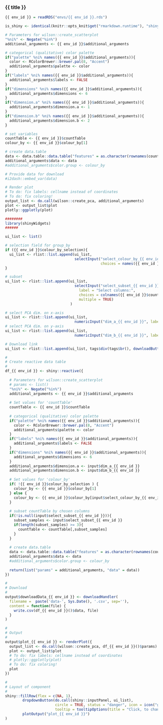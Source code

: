 
### {{ title }}

<!-- Component created on {{ date }} -->

```r
{{ env_id }} = readRDS("envs/{{ env_id }}.rds")

is_shiny <- identical(knitr::opts_knit$get("rmarkdown.runtime"), "shiny")
```

```r
# Parameters for wilson::create_scatterplot
"%ni%" <- Negate("%in%")
additional_arguments <- {{ env_id }}$additional_arguments

# categorical (qualitative) color palette
if("palette" %ni% names({{ env_id }}$additional_arguments)){
  color <- RColorBrewer::brewer.pal(8, "Accent")
  additional_arguments$palette <- color
}
if("labels" %ni% names({{ env_id }}$additional_arguments)){
  additional_arguments$labels <- FALSE
}
if("dimensions" %ni% names({{ env_id }}$additional_arguments)){
  additional_arguments$dimensions <- 6
}
if("dimension.a" %ni% names({{ env_id }}$additional_arguments)){
  additional_arguments$dimension.a <- 1
}
if("dimension.b" %ni% names({{ env_id }}$additional_arguments)){
  additional_arguments$dimension.b <- 2
}

# set variables
countTable <- {{ env_id }}$countTable
colour_by <- {{ env_id }}$colour_by[1]

# create data.table
data <- data.table::data.table("features" = as.character(rownames(countTable)), countTable)
additional_arguments$data <- data
#additional_arguments$color.group <- colour_by 

# Provide data for download
#i2dash::embed_var(data)

# Render plot
# To do: fix labels: cellname instead of coordinates
# To do: fix coloring!
output_list <- do.call(wilson::create_pca, additional_arguments)
plot <- output_list$plot
plotly::ggplotly(plot)
```

```r
########
library(shinyWidgets)
######

ui_list <- list()

# selection field for group_by
if ({{ env_id }}$colour_by_selection){
  ui_list <- rlist::list.append(ui_list,
                                selectInput("select_colour_by_{{ env_id }}", label = "Select colouring:",
                                            choices = names({{ env_id }}$colour_by)))
}

# subset
ui_list <- rlist::list.append(ui_list,
                                selectInput("select_subset_{{ env_id }}",
                                  label = "Select columns:",
                                  choices = colnames({{ env_id }}$countTable),
                                  multiple = TRUE)
                              )

# select PCA dim. on x-axis
ui_list <- rlist::list.append(ui_list,
                                numericInput("dim_a_{{ env_id }}", label = "PCA dimension (x-axis)", min = 1, max = 6, step = 1, value = 1))
# select PCA dim. on y-axis
ui_list <- rlist::list.append(ui_list,
                                numericInput("dim_b_{{ env_id }}", label = "PCA dimension (y-axis)", min = 1, max = 6, step = 1, value = 2))

# Download link
ui_list <- rlist::list.append(ui_list, tags$div(tags$br(), downloadButton('downloadData_{{ env_id }}', 'Download data')))

#
# Create reactive data table
#
df_{{ env_id }} <- shiny::reactive({
  
  # Parameters for wilson::create_scatterplot
  # params <- list()
  "%ni%" <- Negate("%in%")
  additional_arguments <- {{ env_id }}$additional_arguments
  
  # Set values for 'countTable'
  countTable <- {{ env_id }}$countTable
  
  # categorical (qualitative) color palette
  if("palette" %ni% names({{ env_id }}$additional_arguments)){
    color <- RColorBrewer::brewer.pal(8, "Accent")
    additional_arguments$palette <- color
  }
  if("labels" %ni% names({{ env_id }}$additional_arguments)){
    additional_arguments$labels <- FALSE
  }
  if("dimensions" %ni% names({{ env_id }}$additional_arguments)){
    additional_arguments$dimensions <- 6
  }
  additional_arguments$dimension.a <- input$dim_a_{{ env_id }}
  additional_arguments$dimension.b <- input$dim_b_{{ env_id }}
  
  # Set values for 'colour_by'
  if( !{{ env_id }}$colour_by_selection ) {
    colour_by <- {{ env_id }}$colour_by[1]
  } else {
    colour_by <- {{ env_id }}$colour_by[input$select_colour_by_{{ env_id }}]
  }
  
  # subset countTable by chosen columns
  if(!is.null(input$select_subset_{{ env_id }})){
    subset_samples <- input$select_subset_{{ env_id }}
    if(length(subset_samples) >= 3){
      countTable <- countTable[,subset_samples]
    }
  }
  
  # create data.table
  data <- data.table::data.table("features" = as.character(rownames(countTable)), countTable)
  additional_arguments$data <- data
  #additional_arguments$color.group <- colour_by
  
  return(list("params" = additional_arguments, "data" = data))
})

#
# Download
#
output$downloadData_{{ env_id }} <- downloadHandler(
  filename =  paste('data-', Sys.Date(), '.csv', sep=''),
  content = function(file) {
    write.csv(df_{{ env_id }}()$data, file)
  }
)

#
# Output
#
output$plot_{{ env_id }} <- renderPlot({
  output_list <- do.call(wilson::create_pca, df_{{ env_id }}()$params)
  plot <- output_list$plot
  # To do: fix labels: cellname instead of coordinates
  # plotly::ggplotly(plot)
  # To do: fix coloring!
  plot
})

#
# Layout of component
#
shiny::fillRow(flex = c(NA, 1),
        dropdownButton(do.call(shiny::inputPanel, ui_list),
                       circle = TRUE, status = "danger", icon = icon("gear"), width = "300px",
                       tooltip = tooltipOptions(title = "Click, to change plot settings:")),
        plotOutput("plot_{{ env_id }}")
)
```
